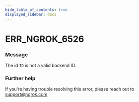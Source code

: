 ```yaml
---
hide_table_of_contents: true
displayed_sidebar: docs
---
```



# ERR_NGROK_6526

### Message

The id `ID` is not a valid backend ID.

<ErrorDetails error="err_ngrok_6526" />

### Further help

If you're having trouble resolving this error, please reach out to [support@ngrok.com](mailto:support@ngrok.com?subject=Help%20with%20ERR_NGROK_6526)
